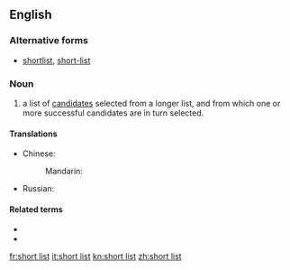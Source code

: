 ==English==

===Alternative forms===
* [[shortlist]], [[short-list]]

===Noun===
{{wikipedia}}
{{en-noun|head=[[short]] [[list]]}}

# a list of [[candidate]]s selected from a longer list, and from which one or more successful candidates are in turn selected.

====Translations====
{{trans-top|a list of selected candidates from which a final choice is made}}
* Chinese:
*: Mandarin: {{t|cmn|短串列|tr=duǎn chuànliè|sc=Hani}}
{{trans-mid}}
* Russian: {{t+|ru|шорт-ли́ст|m}}
{{trans-bottom}}

====Related terms====
* {{l|en|shortlisted}}
* {{l|en|longlist}}

[[fr:short list]]
[[it:short list]]
[[kn:short list]]
[[zh:short list]]